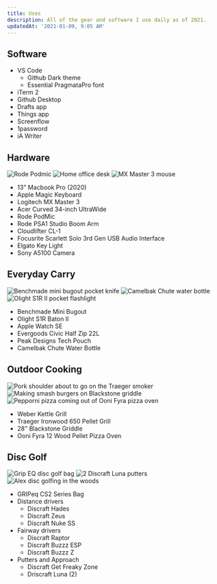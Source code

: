 ```yaml
---
title: Uses
description: All of the gear and software I use daily as of 2021.
updatedAt: '2021-01-09, 9:05 AM'
---
```


## Software

- VS Code
  - Github Dark theme
  - Essential PragmataPro font
- iTerm 2
- Github Desktop
- Drafts app
- Things app
- Screenflow
- 1password
- iA Writer

## Hardware

<div className="lg:-mx-16 grid grid-cols-3 gap-1">
  <Image
    src="/images/rode-podmic-mic.jpg"
    alt="Rode Podmic"
    width={300}
    height={300}
  />
  <Image
    src="/images/home-desk-setup.jpg"
    alt="Home office desk"
    width={300}
    height={300}
  />
  <Image
    src="/images/mx-master-3.jpg"
    alt="MX Master 3 mouse"
    width={300}
    height={300}
  />
</div>

- 13" Macbook Pro (2020)
- Apple Magic Keyboard
- Logitech MX Master 3
- Acer Curved 34-inch UltraWide
- Rode PodMic
- Rode PSA1 Studio Boom Arm
- Cloudlifter CL-1
- Focusrite Scarlett Solo 3rd Gen USB Audio Interface
- Elgato Key Light
- Sony A5100 Camera

## Everyday Carry

<div className="lg:-mx-16 grid grid-cols-3 gap-1">
  <Image
    src="/images/benchmade-mini-bugout.jpg"
    alt="Benchmade mini bugout pocket knife"
    width={300}
    height={300}
  />
  <Image
    src="/images/camelbak-chute.jpg"
    alt="Camelbak Chute water bottle"
    width={300}
    height={300}
  />
  <Image
    src="/images/olight-s1r-ii-flashlight.jpg"
    alt="Olight S1R II pocket flashlight"
    width={300}
    height={300}
  />
</div>

- Benchmade Mini Bugout
- Olight S1R Baton II
- Apple Watch SE
- Evergoods Civic Half Zip 22L
- Peak Designs Tech Pouch
- Camelbak Chute Water Bottle

## Outdoor Cooking

<div className="lg:-mx-16 grid grid-cols-3 gap-1">
  <Image
    src="/images/traeger-pork-butt.jpg"
    alt="Pork shoulder about to go on the Traeger smoker"
    width={300}
    height={300}
  />
  <Image
    src="/images/blackstone-smash-burgers.jpg"
    alt="Making smash burgers on Blackstone griddle"
    width={300}
    height={300}
  />
  <Image
    src="/images/ooni-pepperoni-pizza.jpg"
    alt="Pepporni pizza coming out of Ooni Fyra pizza oven"
    width={300}
    height={300}
  />
</div>

- Weber Kettle Grill
- Traeger Ironwood 650 Pellet Grill
- 28" Blackstone Griddle
- Ooni Fyra 12 Wood Pellet Pizza Oven

## Disc Golf

<div className="lg:-mx-16 grid grid-cols-3 gap-1">
  <Image
    src="/images/gripeq-bag.jpg"
    alt="Grip EQ disc golf bag"
    width={300}
    height={300}
  />
  <Image
    src="/images/discraft-lunas.jpg"
    alt="2 Discraft Luna putters"
    width={300}
    height={300}
  />
  <Image
    src="/images/disc-golf.jpg"
    alt="Alex disc golfing in the woods"
    width={300}
    height={300}
  />
</div>

- GRIPeq CS2 Series Bag
- Distance drivers
  - Discraft Hades
  - Discraft Zeus
  - Discraft Nuke SS
- Fairway drivers
  - Discraft Raptor
  - Discraft Buzzz ESP
  - Discraft Buzzz Z
- Putters and Approach
  - Discraft Get Freaky Zone
  - Driscraft Luna (2)
